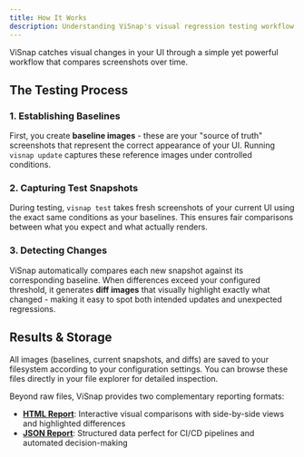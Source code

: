 ```yaml
---
title: How It Works
description: Understanding ViSnap's visual regression testing workflow
---
```


ViSnap catches visual changes in your UI through a simple yet powerful workflow that compares screenshots over time.

## The Testing Process

### 1. Establishing Baselines
First, you create **baseline images** - these are your "source of truth" screenshots that represent the correct appearance of your UI. Running `visnap update` captures these reference images under controlled conditions.

### 2. Capturing Test Snapshots
During testing, `visnap test` takes fresh screenshots of your current UI using the exact same conditions as your baselines. This ensures fair comparisons between what you expect and what actually renders.

### 3. Detecting Changes
ViSnap automatically compares each new snapshot against its corresponding baseline. When differences exceed your configured threshold, it generates **diff images** that visually highlight exactly what changed - making it easy to spot both intended updates and unexpected regressions.

## Results & Storage

All images (baselines, current snapshots, and diffs) are saved to your filesystem according to your configuration settings. You can browse these files directly in your file explorer for detailed inspection.

Beyond raw files, ViSnap provides two complementary reporting formats:
- **[HTML Report](/docs/configuration/reporters#html-reporter)**: Interactive visual comparisons with side-by-side views and highlighted differences
- **[JSON Report](/docs/configuration/reporters#json-reporter)**: Structured data perfect for CI/CD pipelines and automated decision-making
